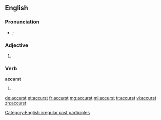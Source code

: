 ==English==

===Pronunciation===
* {{a|UK}} {{IPA|/æˈkə(ɹ)st/|/əˈkə(ɹ)st/}}; {{SAMPA|/{"k@(r)st/|/@"k@(r)st/}}

===Adjective===
{{en-adj}}

# {{archaic spelling of|accursed}}

===Verb===
'''accurst'''

# {{past participle of|[[accurse]]}}

[[Category:English irregular past participles]]

[[de:accurst]]
[[et:accurst]]
[[fr:accurst]]
[[mg:accurst]]
[[ml:accurst]]
[[tr:accurst]]
[[vi:accurst]]
[[zh:accurst]]